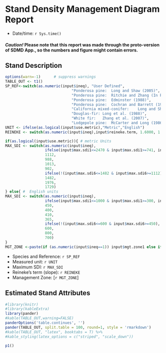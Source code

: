 
# Stand Density Management Diagram Report

* Date/time: `r Sys.time()`

#### *Caution!* Please note that this report was made through the proto-version of SDMD App., so the numbers and figure might contain errors.

## Stand Description

```{r, echo=FALSE}
options(warn=-1)      # suppress warnings
TABLE_OUT <- t1()
SP_REF<-switch(as.numeric(input$ineq), "User Defined", 
                              "Ponderosa pine:	Long and Shaw (2005)",
                              "Ponderosa pine:	Ritchie and Zhang (In Press)",
                              "Ponderosa pine:	Edminster (1988)",
                              "Ponderosa pine:	Cochran and Barrett (1992)",
                              "California mixed-conifer:	Long and Shaw (2012)",
                              "Douglas-fir:	Long et al. (1988)",
                              "White fir:	Zhang et al. (2007)",
                              "Lodgepole pine:	McCarter and Long (1986)")
UNIT <- ifelse(as.logical(input$use.metric),"Metric","English")
REINEKE <- switch(as.numeric(input$ineq),input$reineke.term, 1.6000, 1.7721, 1.66113, 1.7721, 1.600, 1.605, 1.500, 1.600)

if(as.logical(input$use.metric)){ # metric Units
MAX_SDI <- switch(as.numeric(input$ineq),
                  ifelse(input$max.sdi1<=2470 & input$max.sdi1>=741, input$max.sdi1 , 988),
                  1112,
                  988,
                  1013,
                  902,
                  ifelse(!(input$max.sdi6<=1482 & input$max.sdi6>=1112), 1359, input$max.sdi6),
                  1482,
                  1976,
                  1729)
} else{ #  English units
MAX_SDI <- switch(as.numeric(input$ineq),
                  ifelse(input$max.sdi1<=1000 & input$max.sdi1>=300, input$max.sdi1 , 400),
                  450,
                  400,
                  410,
                  365,
                  ifelse(!(input$max.sdi6<=600 & input$max.sdi6>=450), 550, input$max.sdi6),
                  600,
                  800,
                  700)
}
MGT_ZONE <-paste(if (as.numeric(input$ineq==1)) input$mgt.zone1 else if (input$ineq==6) input$mgt.zone6 else c(0.35,0.60), collapse=" ")  

```

* Species and Reference: `r SP_REF`
* Measured unit: `r UNIT`
* Maximum SDI: `r MAX_SDI`
* Reineke's term (slope): `r REINEKE`
* Management Zone: [`r MGT_ZONE`]


## Estimated Stand Attributes

```{r, echo=FALSE,warning=FALSE}
#library(knitr)
#library(kableExtra)
library(pander)
#kable(TABLE_OUT,warning=FALSE)
panderOptions('table.continues', '')
pander(TABLE_OUT, split.table = 100, round=1, style = 'rmarkdown')
#kable(TABLE_OUT, "latex", booktabs = T) %>%
#kable_styling(latex_options = c("striped", "scale_down"))
```


```{r plot, fig.height=9, echo=FALSE}
p1()
```







